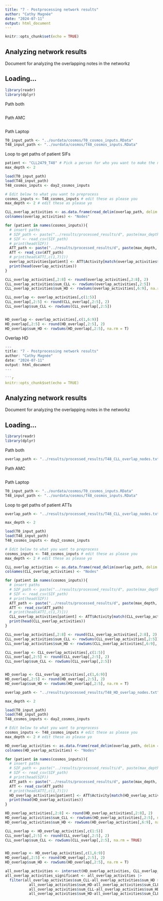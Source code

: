 ```yaml
---
title: "7 - Postprocessing network results"
author: "Cathy Magnée"
date: "2024-07-11"
output: html_document
---
```


```r
knitr::opts_chunk$set(echo = TRUE)
```

## Analyzing network results

Document for analyzing the overlapping notes in the networkz



## Loading...

```r
library(readr)
library(dplyr)
```

Path both
```r

```


Path AMC
```r

```

Path Laptop
```r
T0_input_path <- "../ourdata/cosmos/T0_cosmos_inputs.RData"
T48_input_path <- "../ourdata/cosmos/T48_cosmos_inputs.RData"

```

Loop to get paths of patient SIFs
```r
patient <- "CLL2479_T48" # Pick a person for who you want to make the network
max_depth <- 2

load(T0_input_path)
load(T48_input_path)
T48_cosmos_inputs <- day2_cosmos_inputs

# Edit below to what you want to preprocess
cosmos_inputs <- T48_cosmos_inputs # edit these as please you
max_depth <- 2 # edit these as please yo

CLL_overlap_activities <- as.data.frame(read_delim(overlap_path, delim = "/n", col_names = FALSE))
colnames(overlap_activities) <- "Nodes" 

for (patient in names(cosmos_inputs)){
  # insert paths
  # SIF_path <- paste("../results/processed_results/d", paste(max_depth, paste(patient, "_SIF_full.csv", sep = ""), sep = ""), sep = "")
  # SIF <- read_csv(SIF_path)
  # print(head(SIF))
  ATT_path <- paste("../results/processed_results/d", paste(max_depth, paste(patient, "_ATT_full.csv",sep = ""), sep = ""), sep = "")
  ATT <- read_csv(ATT_path)
  # print(head(ATT[,c(1,7)]))
  overlap_activities[patient] <- ATT$Activity[match(overlap_activities$Nodes, ATT$Nodes)]
  print(head(overlap_activities))
}

CLL_overlap_activities[,2:8] <- round(overlap_activities[,2:8], 2)
CLL_overlap_activities$sum_CLL <- rowSums(overlap_activities[,2:5])
CLL_overlap_activities$sum_HD <- rowSums(overlap_activities[,6:9], na.rm = TRUE)

CLL_overlap <- overlap_activities[,c(1:5)]
CLL_overlap[,2:5] <- round(CLL_overlap[,2:5], 2)
CLL_overlap$sum_CLL <- rowSums(CLL_overlap[,2:5])


HD_overlap <- overlap_activities[,c(1,6:9)]
HD_overlap[,2:5] <- round(HD_overlap[,2:5], 2)
HD_overlap$sum_HD <- rowSums(HD_overlap[,2:5], na.rm = T)

```


Overlap HD 
```r
---
title: "7 - Postprocessing network results"
author: "Cathy Magnée"
date: "2024-07-11"
output: html_document
---

```r
knitr::opts_chunk$set(echo = TRUE)
```

## Analyzing network results

Document for analyzing the overlapping notes in the networkz



## Loading...

```r
library(readr)
library(dplyr)
```

Path both
```r
overlap_path <- "../results/processed_results/T48_CLL_overlap_nodes.txt"

```


Path AMC
```r

```

Path Laptop
```r
T0_input_path <- "../ourdata/cosmos/T0_cosmos_inputs.RData"
T48_input_path <- "../ourdata/cosmos/T48_cosmos_inputs.RData"

```

Loop to get paths of patient ATTs
```r
overlap_path <- "../results/processed_results/T48_CLL_overlap_nodes.txt"

max_depth <- 2

load(T0_input_path)
load(T48_input_path)
T48_cosmos_inputs <- day2_cosmos_inputs

# Edit below to what you want to preprocess
cosmos_inputs <- T48_cosmos_inputs # edit these as please you
max_depth <- 2 # edit these as please yo

CLL_overlap_activities <- as.data.frame(read_delim(overlap_path, delim = "/n", col_names = FALSE))
colnames(CLL_overlap_activities) <- "Nodes" 

for (patient in names(cosmos_inputs)){
  # insert paths
  # SIF_path <- paste("../results/processed_results/d", paste(max_depth, paste(patient, "_SIF_full.csv", sep = ""), sep = ""), sep = "")
  # SIF <- read_csv(SIF_path)
  # print(head(SIF))
  ATT_path <- paste("../results/processed_results/d", paste(max_depth, paste(patient, "_ATT_full.csv",sep = ""), sep = ""), sep = "")
  ATT <- read_csv(ATT_path)
  # print(head(ATT[,c(1,7)]))
  CLL_overlap_activities[patient] <- ATT$Activity[match(CLL_overlap_activities$Nodes, ATT$Nodes)]
  print(head(CLL_overlap_activities))
}

CLL_overlap_activities[,2:8] <- round(CLL_overlap_activities[,2:8], 2)
CLL_overlap_activities$sum_CLL <- rowSums(CLL_overlap_activities[,2:5])
CLL_overlap_activities$sum_HD <- rowSums(CLL_overlap_activities[,6:9], na.rm = TRUE)

CLL_overlap <- CLL_overlap_activities[,c(1:5)]
CLL_overlap[,2:5] <- round(CLL_overlap[,2:5], 2)
CLL_overlap$sum_CLL <- rowSums(CLL_overlap[,2:5])


HD_overlap <- CLL_overlap_activities[,c(1,6:9)]
HD_overlap[,2:5] <- round(HD_overlap[,2:5], 2)
HD_overlap$sum_HD <- rowSums(HD_overlap[,2:5], na.rm = T)

```


```r
overlap_path <- "../results/processed_results/T48_HD_overlap_nodes.txt"

max_depth <- 2

load(T0_input_path)
load(T48_input_path)
T48_cosmos_inputs <- day2_cosmos_inputs

# Edit below to what you want to preprocess
cosmos_inputs <- T48_cosmos_inputs # edit these as please you
max_depth <- 2 # edit these as please yo

HD_overlap_activities <- as.data.frame(read_delim(overlap_path, delim = "/n", col_names = FALSE))
colnames(HD_overlap_activities) <- "Nodes" 

for (patient in names(cosmos_inputs)){
  # insert paths
  # SIF_path <- paste("../results/processed_results/d", paste(max_depth, paste(patient, "_SIF_full.csv", sep = ""), sep = ""), sep = "")
  # SIF <- read_csv(SIF_path)
  # print(head(SIF))
  ATT_path <- paste("../results/processed_results/d", paste(max_depth, paste(patient, "_ATT_full.csv",sep = ""), sep = ""), sep = "")
  ATT <- read_csv(ATT_path)
  # print(head(ATT[,c(1,7)]))
  HD_overlap_activities[patient] <- ATT$Activity[match(HD_overlap_activities$Nodes, ATT$Nodes)]
  print(head(HD_overlap_activities))
}

HD_overlap_activities[,2:8] <- round(HD_overlap_activities[,2:8], 2)
HD_overlap_activities$sum_CLL <- rowSums(HD_overlap_activities[,2:5], na.rm = TRUE)
HD_overlap_activities$sum_HD <- rowSums(HD_overlap_activities[,6:9], na.rm = TRUE)

CLL_overlap <- HD_overlap_activities[,c(1:5)]
CLL_overlap[,2:5] <- round(CLL_overlap[,2:5], 2)
CLL_overlap$sum_CLL <- rowSums(CLL_overlap[,2:5], na.rm = TRUE)


HD_overlap <- HD_overlap_activities[,c(1,6:9)]
HD_overlap[,2:5] <- round(HD_overlap[,2:5], 2)
HD_overlap$sum_HD <- rowSums(HD_overlap[,2:5], na.rm = T)
```

```r
all_overlap_activities <- intersect(HD_overlap_activities, CLL_overlap_activities)
all_overlap_activities_significant <- all_overlap_activities |>
  filter(all_overlap_activities$sum_CLL-all_overlap_activities$sum_HD > 2 |
           all_overlap_activities$sum_HD-all_overlap_activities$sum_CLL > 2 | 
           all_overlap_activities$sum_CLL-all_overlap_activities$sum_HD < -2 | 
           all_overlap_activities$sum_HD-all_overlap_activities$sum_CLL < -2 )
```

